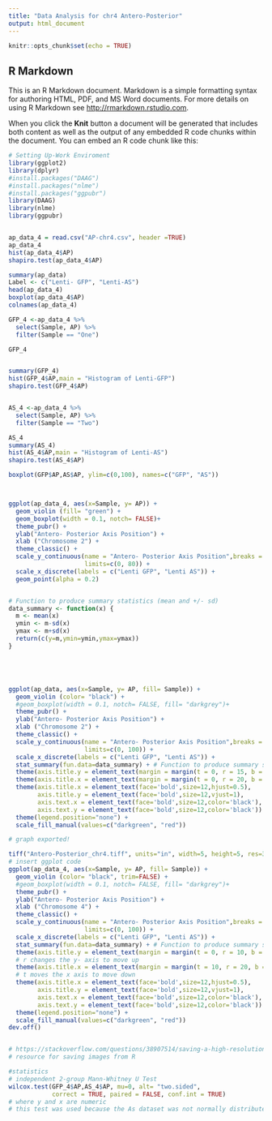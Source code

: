 ```yaml
---
title: "Data Analysis for chr4 Antero-Posterior"
output: html_document
---
```


```r
knitr::opts_chunk$set(echo = TRUE)
```

## R Markdown

This is an R Markdown document. Markdown is a simple formatting syntax for authoring HTML, PDF, and MS Word documents. For more details on using R Markdown see <http://rmarkdown.rstudio.com>.

When you click the **Knit** button a document will be generated that includes both content as well as the output of any embedded R code chunks within the document. You can embed an R code chunk like this:

```r
# Setting Up-Work Enviroment
library(ggplot2)
library(dplyr)
#install.packages("DAAG")
#install.packages("nlme")
#install.packages("ggpubr")
library(DAAG) 
library(nlme) 
library(ggpubr) 


ap_data_4 = read.csv("AP-chr4.csv", header =TRUE)
ap_data_4
hist(ap_data_4$AP)
shapiro.test(ap_data_4$AP)

summary(ap_data)
Label <- c("Lenti- GFP", "Lenti-AS")
head(ap_data_4)
boxplot(ap_data_4$AP)
colnames(ap_data_4)

GFP_4 <-ap_data_4 %>%
  select(Sample, AP) %>%
  filter(Sample == "One")

GFP_4


summary(GFP_4)
hist(GFP_4$AP,main = "Histogram of Lenti-GFP")
shapiro.test(GFP_4$AP)


AS_4 <-ap_data_4 %>%
  select(Sample, AP) %>%
  filter(Sample == "Two")

AS_4
summary(AS_4)
hist(AS_4$AP,main = "Histogram of Lenti-AS")
shapiro.test(AS_4$AP)

boxplot(GFP$AP,AS$AP, ylim=c(0,100), names=c("GFP", "AS"))



ggplot(ap_data_4, aes(x=Sample, y= AP)) + 
  geom_violin (fill= "green") + 
  geom_boxplot(width = 0.1, notch= FALSE)+
  theme_pubr() + 
  ylab("Antero- Posterior Axis Position") +
  xlab ("Chromosome 2") +
  theme_classic() +
  scale_y_continuous(name = "Antero- Posterior Axis Position",breaks = seq(0, 80, 10),
                     limits=c(0, 80)) +
  scale_x_discrete(labels = c("Lenti GFP", "Lenti AS")) +
  geom_point(alpha = 0.2) 


# Function to produce summary statistics (mean and +/- sd)
data_summary <- function(x) {
  m <- mean(x)
  ymin <- m-sd(x)
  ymax <- m+sd(x)
  return(c(y=m,ymin=ymin,ymax=ymax))
}





ggplot(ap_data, aes(x=Sample, y= AP, fill= Sample)) + 
  geom_violin (color= "black") + 
  #geom_boxplot(width = 0.1, notch= FALSE, fill= "darkgrey")+
  theme_pubr() + 
  ylab("Antero- Posterior Axis Position") +
  xlab ("Chromosome 2") +
  theme_classic() +
  scale_y_continuous(name = "Antero- Posterior Axis Position",breaks = seq(0, 100, 10),
                     limits=c(0, 100)) +
  scale_x_discrete(labels = c("Lenti GFP", "Lenti AS")) +
  stat_summary(fun.data=data_summary) + # Function to produce summary statistics (mean and +/- sd)
  theme(axis.title.y = element_text(margin = margin(t = 0, r = 15, b = 0, l = 0))) +
  theme(axis.title.x = element_text(margin = margin(t = 0, r = 20, b = 0, l = 0))) +
  theme(axis.title.x = element_text(face='bold',size=12,hjust=0.5),
        axis.title.y = element_text(face='bold',size=12,vjust=1),
        axis.text.x = element_text(face='bold',size=12,color='black'),
        axis.text.y = element_text(face='bold',size=12,color='black')) +
  theme(legend.position="none") +
  scale_fill_manual(values=c("darkgreen", "red"))

# graph exported!

tiff("Antero-Posterior_chr4.tiff", units="in", width=5, height=5, res=300)
# insert ggplot code
ggplot(ap_data_4, aes(x=Sample, y= AP, fill= Sample)) + 
  geom_violin (color= "black", trim=FALSE) + 
  #geom_boxplot(width = 0.1, notch= FALSE, fill= "darkgrey")+
  theme_pubr() + 
  ylab("Antero- Posterior Axis Position") +
  xlab ("Chromosome 4") +
  theme_classic() +
  scale_y_continuous(name = "Antero- Posterior Axis Position",breaks = seq(0, 100, 10),
                     limits=c(0, 100)) +
  scale_x_discrete(labels = c("Lenti GFP", "Lenti AS")) +
  stat_summary(fun.data=data_summary) + # Function to produce summary statistics (mean and +/- sd)
  theme(axis.title.y = element_text(margin = margin(t = 0, r = 10, b = 0, l = 0))) + 
  # r changes the y- axis to move up
  theme(axis.title.x = element_text(margin = margin(t = 10, r = 20, b = 0, l = 0))) +
  # t moves the x axis to move down
  theme(axis.title.x = element_text(face='bold',size=12,hjust=0.5),
        axis.title.y = element_text(face='bold',size=12,vjust=1),
        axis.text.x = element_text(face='bold',size=12,color='black'),
        axis.text.y = element_text(face='bold',size=12,color='black')) +
  theme(legend.position="none") +
  scale_fill_manual(values=c("darkgreen", "red"))
dev.off()


# https://stackoverflow.com/questions/38907514/saving-a-high-resolution-image-in-r
# resource for saving images from R

#statistics
# independent 2-group Mann-Whitney U Test
wilcox.test(GFP_4$AP,AS_4$AP, mu=0, alt= "two.sided",
            correct = TRUE, paired = FALSE, conf.int = TRUE)
# where y and x are numeric
# this test was used because the As dataset was not normally distributed!














```

